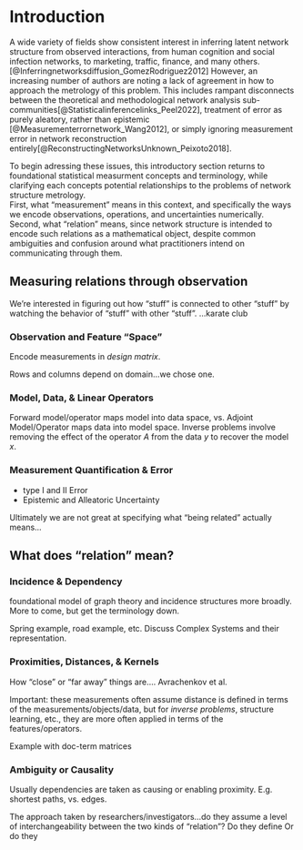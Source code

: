 # Introduction

A wide variety of fields show consistent interest in inferring latent network structure from observed interactions, from human cognition and social infection networks, to marketing, traffic, finance, and many others. [@Inferringnetworksdiffusion_GomezRodriguez2012]
However, an increasing number of authors are noting a lack of agreement in how to approach the metrology of this problem. 
This includes rampant disconnects between the theoretical and methodological network analysis sub-communities[@Statisticalinferencelinks_Peel2022], treatment of error as purely aleatory, rather than epistemic [@Measurementerrornetwork_Wang2012], or simply ignoring measurement error in network reconstruction entirely[@ReconstructingNetworksUnknown_Peixoto2018].

To begin adressing these issues, this introductory section returns to foundational statistical measurment concepts and terminology, while clarifying each concepts potential relationships to the problems of network structure metrology.  
First, what "measurement" means in this context, and specifically the ways we encode observations, operations, and uncertainties numerically.
Second, what "relation" means, since network structure is intended to encode such relations as a mathematical object, despite common ambiguities and confusion around what practitioners intend on communicating through them. 


## Measuring relations through observation

We're interested in figuring out how "stuff" is connected to other "stuff" by watching the behavior of "stuff" with other "stuff".
...karate club

### Observation and Feature "Space"

Encode measurements in _design matrix_.

Rows and columns depend on domain...we chose one. 

### Model, Data, & Linear Operators

Forward model/operator maps model into data space, vs. Adjoint Model/Operator maps data into model space.
Inverse problems involve removing the effect of the operator $A$ from the data $y$  to recover the model $x$. 

### Measurement Quantification & Error 

- type I and II Error
- Epistemic and Alleatoric Uncertainty

Ultimately we are not great at specifying what "being related" actually means...


## What does "relation" mean?

### Incidence & Dependency

foundational model of graph theory and incidence structures more broadly.
More to come, but get the terminology down.

Spring example, road example, etc.
Discuss Complex Systems and their representation. 


### Proximities, Distances, & Kernels 

How "close" or "far away" things are.... Avrachenkov et al. 


Important: these measurements often assume distance is defined in terms of the measurements/objects/data, but for _inverse problems_, structure learning, etc., they are more often applied in terms of the features/operators.

Example with doc-term matrices 

### Ambiguity or Causality
Usually dependencies are taken as causing or enabling proximity.
E.g. shortest paths, vs. edges.


The approach taken by researchers/investigators...do they assume a level of interchangeability between the two kinds of "relation"?
Do they define
Or do they 
